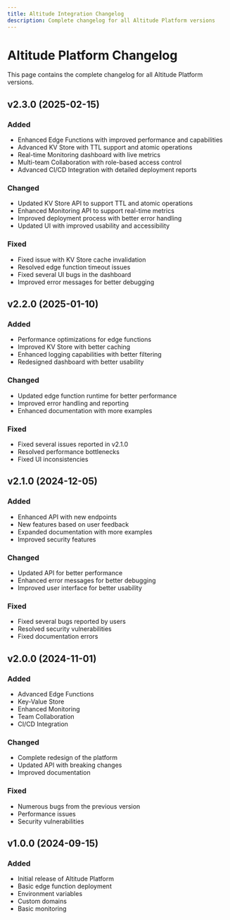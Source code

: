 ```yaml
---
title: Altitude Integration Changelog
description: Complete changelog for all Altitude Platform versions
---
```


# Altitude Platform Changelog

This page contains the complete changelog for all Altitude Platform versions.

## v2.3.0 (2025-02-15)

### Added
- Enhanced Edge Functions with improved performance and capabilities
- Advanced KV Store with TTL support and atomic operations
- Real-time Monitoring dashboard with live metrics
- Multi-team Collaboration with role-based access control
- Advanced CI/CD Integration with detailed deployment reports

### Changed
- Updated KV Store API to support TTL and atomic operations
- Enhanced Monitoring API to support real-time metrics
- Improved deployment process with better error handling
- Updated UI with improved usability and accessibility

### Fixed
- Fixed issue with KV Store cache invalidation
- Resolved edge function timeout issues
- Fixed several UI bugs in the dashboard
- Improved error messages for better debugging

## v2.2.0 (2025-01-10)

### Added
- Performance optimizations for edge functions
- Improved KV Store with better caching
- Enhanced logging capabilities with better filtering
- Redesigned dashboard with better usability

### Changed
- Updated edge function runtime for better performance
- Improved error handling and reporting
- Enhanced documentation with more examples

### Fixed
- Fixed several issues reported in v2.1.0
- Resolved performance bottlenecks
- Fixed UI inconsistencies

## v2.1.0 (2024-12-05)

### Added
- Enhanced API with new endpoints
- New features based on user feedback
- Expanded documentation with more examples
- Improved security features

### Changed
- Updated API for better performance
- Enhanced error messages for better debugging
- Improved user interface for better usability

### Fixed
- Fixed several bugs reported by users
- Resolved security vulnerabilities
- Fixed documentation errors

## v2.0.0 (2024-11-01)

### Added
- Advanced Edge Functions
- Key-Value Store
- Enhanced Monitoring
- Team Collaboration
- CI/CD Integration

### Changed
- Complete redesign of the platform
- Updated API with breaking changes
- Improved documentation

### Fixed
- Numerous bugs from the previous version
- Performance issues
- Security vulnerabilities

## v1.0.0 (2024-09-15)

### Added
- Initial release of Altitude Platform
- Basic edge function deployment
- Environment variables
- Custom domains
- Basic monitoring
